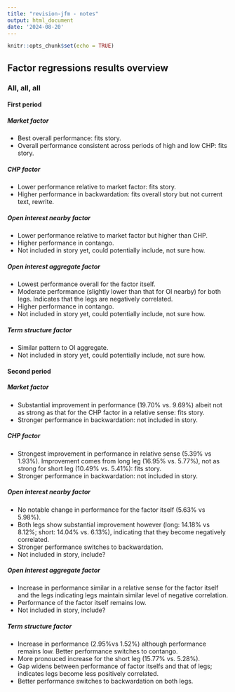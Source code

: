 ```yaml
---
title: "revision-jfm - notes"
output: html_document
date: '2024-08-20'
---
```


```r
knitr::opts_chunk$set(echo = TRUE)
```

## Factor regressions results overview ####

### All, all, all ####

#### First period ####

##### Market factor ####

- Best overall performance: fits story.
- Overall performance consistent across periods of high and low CHP: fits story.

##### CHP factor ####

- Lower performance relative to market factor: fits story.
- Higher performance in backwardation: fits overall story but not current text, rewrite.

##### Open interest nearby factor ####

- Lower performance relative to market factor but higher than CHP.
- Higher performance in contango.
- Not included in story yet, could potentially include, not sure how.

##### Open interest aggregate factor ####

- Lowest performance overall for the factor itself.
- Moderate performance (slightly lower than that for OI nearby) for both legs. Indicates that the legs are negatively correlated.
- Higher performance in contango.
- Not included in story yet, could potentially include, not sure how.

##### Term structure factor ####

- Similar pattern to OI aggregate.
- Not included in story yet, could potentially include, not sure how.

#### Second period ####

##### Market factor ####

- Substantial improvement in performance (19.70% vs. 9.69%) albeit not as strong as that for the CHP factor in a relative sense: fits story.
- Stronger performance in backwardation: not included in story.

##### CHP factor ####

- Strongest improvement in performance in relative sense (5.39% vs 1.93%). Improvement comes from long leg (16.95% vs. 5.77%), not as strong for short leg (10.49% vs. 5.41%): fits story.
- Stronger performance in backwardation: not included in story.

##### Open interest nearby factor ####

- No notable change in performance for the factor itself (5.63% vs 5.98%).
- Both legs show substantial improvement however (long: 14.18% vs 8.12%; short: 14.04% vs. 6.13%), indicating that they become negatively correlated.
- Stronger performance switches to backwardation.
- Not included in story, include?

##### Open interest aggregate factor ####

- Increase in performance similar in a relative sense for the factor itself and the legs indicating legs maintain similar level of negative correlation.
- Performance of the factor itself remains low.
- Not included in story, include?

##### Term structure factor ####

- Increase in performance (2.95%vs 1.52%) although performance remains low. Better performance switches to contango.
- More pronouced increase for the short leg (15.77% vs. 5.28%).
- Gap widens between performance of factor itselfs and that of legs; indicates legs become less positively correlated.
- Better performance switches to backwardation on both legs.
